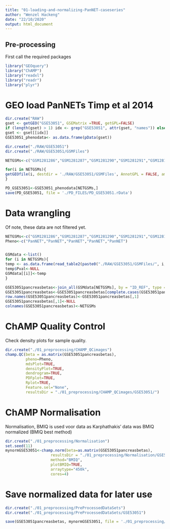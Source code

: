 ```yaml
---
title: "01-loading-and-normalizing-PanNET-caseseries"
author: "Wenzel Hackeng"
date: "22/10/2020"
output: html_document
---
```


## **Pre-processing**
First call the required packages
```r
library("GEOquery")
library("ChAMP")
library("readxl")
library("readr")
library("plyr")
```

# GEO load PanNETs Timp et al 2014
```r
dir.create("RAW")
gset <- getGEO("GSE53051", GSEMatrix =TRUE, getGPL=FALSE)
if (length(gset) > 1) idx <- grep("GSE53051", attr(gset, "names")) else idx <- 1
gset <- gset[[idx]]
GSE53051_phenodata<- as.data.frame(pData(gset))

dir.create("./RAW/GSE53051")
dir.create("./RAW/GSE53051/GSMFiles")

NETGSMs<-c("GSM1281286","GSM1281287","GSM1281290","GSM1281291","GSM1281294")

for(i in NETGSMs){
getGEOfile(i, destdir = './RAW/GSE53051/GSMFiles', AnnotGPL = FALSE, amount = c("data"))
}

PD_GSE53051<-GSE53051_phenodata[NETGSMs,]
save(PD_GSE53051, file = './PD_FILES/PD_GSE53051.rData')
```

# Data wrangling
Of note, these data are not filtered yet. 
```r
NETGSMs<-c("GSM1281286","GSM1281287","GSM1281290","GSM1281291","GSM1281294")
Pheno<-c("PanNET","PanNET","PanNET","PanNET","PanNET")


GSMdata <-list()
for (i in NETGSMs){
temp <- as.data.frame(read_table2(paste0("./RAW/GSE53051/GSMFiles/", i, ".soft", sep = ""), skip = 4))
temp$Pval<-NULL
GSMdata[[i]]<-temp
}

GSE53051pancreasbetas<-join_all(GSMdata[NETGSMs], by = "ID_REF", type = "inner", match = "all")
GSE53051pancreasbetas<-GSE53051pancreasbetas[complete.cases(GSE53051pancreasbetas), ]
row.names(GSE53051pancreasbetas)<-GSE53051pancreasbetas[,1]
GSE53051pancreasbetas[,1]<-NULL
colnames(GSE53051pancreasbetas)<-NETGSMs

```

# ChAMP Quality Control 
Check density plots for sample quality. 
```r

dir.create("./01_preprocessing/CHAMP_QCimages")
champ.QC(beta = as.matrix(GSE53051pancreasbetas),
         pheno=Pheno,
         mdsPlot=TRUE,
         densityPlot=TRUE,
         dendrogram=TRUE,
         PDFplot=TRUE,
         Rplot=TRUE,
         Feature.sel="None",
         resultsDir = "./01_preprocessing/CHAMP_QCimages/GSE53051/")

```

# ChAMP Normalisation
Normalisation, BMIQ is used voor data as Karphathakis' data was BMIQ normalized (BMIQ best method)

```r
dir.create("./01_preprocessing/Normalisation")
set.seed(11)
mynormGSE53051<-champ.norm(beta=as.matrix(GSE53051pancreasbetas),
                    resultsDir = "./01_preprocessing/Normalisation/GSE53051/", 
                    method="BMIQ", 
                    plotBMIQ=TRUE, 
                    arraytype="450k",
                    cores=4)
```


# Save normalized data for later use
```r
dir.create("./01_preprocessing/PreProcessedDataSets")
dir.create("./01_preprocessing/PreProcessedDataSets/GSE53051")

save(GSE53051pancreasbetas, mynormGSE53051, file = './01_preprocessing/PreProcessedDataSets/GSE53051/preprocessedPancreasCasesGSE53051.rData')

```

